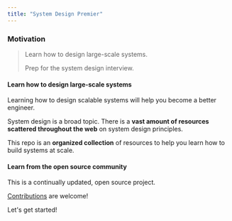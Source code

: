 ```yaml
---
title: "System Design Premier"
---
```


### Motivation

> Learn how to design large-scale systems.
>
> Prep for the system design interview.

#### Learn how to design large-scale systems

Learning how to design scalable systems will help you become a better engineer.

System design is a broad topic.  There is a **vast amount of resources scattered throughout the web** on system design principles.

This repo is an **organized collection** of resources to help you learn how to build systems at scale.

#### Learn from the open source community

This is a continually updated, open source project.

[Contributions](#contributing) are welcome!

Let's get started!